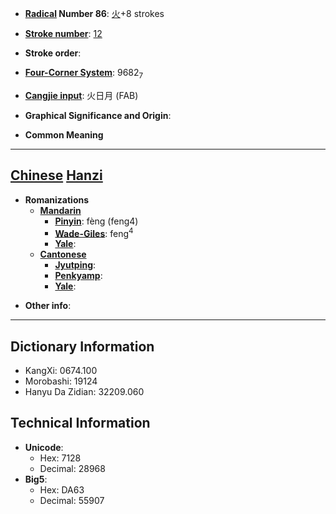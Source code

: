 * '''[[Wiktionary:Chinese radical index| Radical]] Number 86''': [[Wiktionary:Chinese radical index 火|火]]+8 strokes

* '''[[Wiktionary:Chinese total strokes index|Stroke number]]''': [[Wiktionary:Chinese total strokes index 12|12]]

* '''Stroke order''': 

* '''[[Wiktionary:Chinese four corner index|Four-Corner System]]''': 9682<sub>7</sub>

* '''[[Wiktionary:Chinese Cangjie index|Cangjie input]]''': 火日月 (FAB)

* '''Graphical Significance and Origin''': 

* '''Common Meaning'''

----

== [[Chinese]] [[Hanzi]] ==

* '''Romanizations'''
** '''[[Mandarin]]'''
*** '''[[Pinyin]]''': fèng (feng4)
*** '''[[Wade-Giles]]''': feng<sup>4</sup>
*** '''[[Yale]]''': 
** '''[[Cantonese]]'''
*** '''[[Jyutping]]''':
*** '''[[Penkyamp]]''': 
*** '''[[Yale]]''': 

* '''Other info''': 

----

== Dictionary Information ==

* KangXi: 0674.100
* Morobashi: 19124
* Hanyu Da Zidian: 32209.060

== Technical Information ==

* '''Unicode''':
** Hex: 7128
** Decimal: 28968
* '''Big5''':
** Hex: DA63
** Decimal: 55907